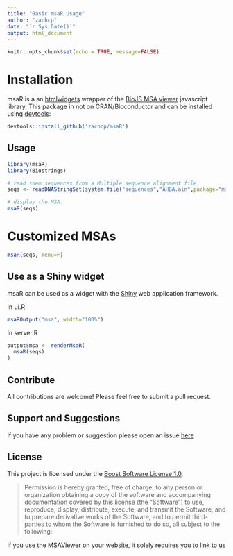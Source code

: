 ```yaml
---
title: "Basic msaR Usage"
author: "zachcp"
date: "`r Sys.Date()`"
output: html_document
---
```


```r
knitr::opts_chunk$set(echo = TRUE, message=FALSE)
```

# Installation

msaR is a an [htmlwidgets](https://github.com/ramnathv/htmlwidgets) wrapper of the [BioJS MSA viewer](https://github.com/wilzbach/msa) javascript library. This package in not on CRAN/Bioconductor and can be installed using [devtools](https://github.com/hadley/devtools):

```r
devtools::install_github('zachcp/msaR')
```

## Usage

```r
library(msaR)
library(Biostrings)

# read soem sequences from a Multiple sequence alignment file.
seqs <- readDNAStringSet(system.file("sequences","AHBA.aln",package="msaR"))

# display the MSA.
msaR(seqs)
```

# Customized MSAs

```r
msaR(seqs, menu=F)
```



## Use as a Shiny widget

msaR can be used as a widget with the [Shiny](http://shiny.rstudio.com/) web application framework.

In ui.R
```r
msaROutput("msa", width="100%")
```

In server.R
```r
output$msa <- renderMsaR(
  msaR(seqs)
)
```

## Contribute
All contributions are welcome! Please feel free to submit a pull request.

## Support and Suggestions
If you have any problem or suggestion please open an issue [here](https://github.com/zachcp/msaR/issues)

License
-------

This project is licensed under the [Boost Software License 1.0](https://github.com/wilzbach/msa/blob/master/LICENSE).

> Permission is hereby granted, free of charge, to any person or organization
> obtaining a copy of the software and accompanying documentation covered by
> this license (the "Software") to use, reproduce, display, distribute,
> execute, and transmit the Software, and to prepare derivative works of the
> Software, and to permit third-parties to whom the Software is furnished to
> do so, all subject to the following:

If you use the MSAViewer on your website, it solely requires you to link to us
